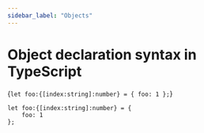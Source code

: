 ```yaml
---
sidebar_label: "Objects"
---
```


# Object declaration syntax in TypeScript

<TypeScriptPlayground>{`
let foo:{[index:string]:number} = {
    foo: 1
};
`}
</TypeScriptPlayground>

```tsx
let foo:{[index:string]:number} = {
    foo: 1
};

```
